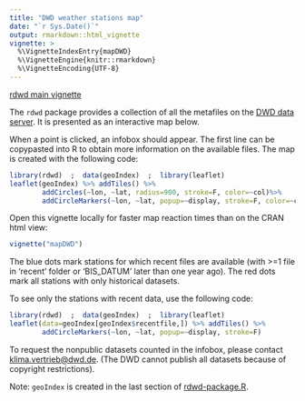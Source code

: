 ```yaml
---
title: "DWD weather stations map"
date: "`r Sys.Date()`"
output: rmarkdown::html_vignette
vignette: >
  %\VignetteIndexEntry{mapDWD}
  %\VignetteEngine{knitr::rmarkdown}
  %\VignetteEncoding{UTF-8}
---
```


[rdwd main vignette](rdwd.html)

The `rdwd` package provides a collection of all the metafiles on the 
[DWD data server](ftp://ftp-cdc.dwd.de/pub/CDC/observations_germany/climate).
It is presented as an interactive map below.

When a point is clicked, an infobox should appear.
The first line can be copypasted into R to obtain more information on the available files.
The map is created with the following code:

```r
library(rdwd)  ;  data(geoIndex)  ;  library(leaflet) 
leaflet(geoIndex) %>% addTiles() %>%
        addCircles(~lon, ~lat, radius=900, stroke=F, color=~col)%>%
        addCircleMarkers(~lon, ~lat, popup=~display, stroke=F, color=~col)
```

Open this vignette locally for faster map reaction times than on the CRAN html view:
```r
vignette("mapDWD")
```

The blue dots mark stations for which recent files are available 
(with >=1 file in 'recent' folder or 'BIS_DATUM' later than one year ago).
The red dots mark all stations with only historical datasets.

To see only the stations with recent data, use the following code:

```r
library(rdwd)  ;  data(geoIndex)  ;  library(leaflet) 
leaflet(data=geoIndex[geoIndex$recentfile,]) %>% addTiles() %>%
        addCircleMarkers(~lon, ~lat, popup=~display, stroke=F)
```

To request the nonpublic datasets counted in the infobox, please contact <klima.vertrieb@dwd.de>.
(The DWD cannot publish all datasets because of copyright restrictions).

Note: `geoIndex` is created in the last section of 
[rdwd-package.R](https://github.com/brry/rdwd/blob/master/R/rdwd-package.R#L241).
